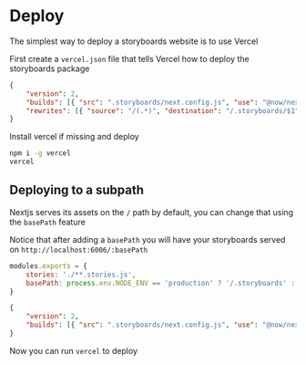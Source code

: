 # Deploy

The simplest way to deploy a storyboards website is to use Vercel

First create a `vercel.json` file that tells Vercel how to deploy the storyboards package

```json
{
    "version": 2,
    "builds": [{ "src": ".storyboards/next.config.js", "use": "@now/next" }],
    "rewrites": [{ "source": "/(.*)", "destination": "/.storyboards/$1" }]
}
```

Install vercel if missing and deploy

```sh
npm i -g vercel
vercel
```

## Deploying to a subpath

Nextjs serves its assets on the `/` path by default, you can change that using the `basePath` feature

Notice that after adding a `basePath` you will have your storyboards served on `http://localhost:6006/:basePath`

```js
modules.exports = {
    stories: './**.stories.js',
    basePath: process.env.NODE_ENV == 'production' ? '/.storyboards' : '/',
}
```

```json
{
    "version": 2,
    "builds": [{ "src": ".storyboards/next.config.js", "use": "@now/next" }]
}
```

Now you can run `vercel` to deploy

<!-- TODO run a build step before deploy -->

